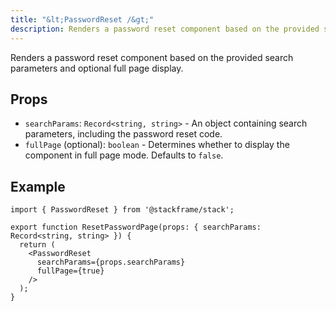 ```yaml
---
title: "&lt;PasswordReset /&gt;"
description: Renders a password reset component based on the provided search parameters and optional full page display.
---
```


Renders a password reset component based on the provided search parameters and optional full page display.

## Props

- `searchParams`: `Record<string, string>` - An object containing search parameters, including the password reset code.
- `fullPage` (optional): `boolean` - Determines whether to display the component in full page mode. Defaults to `false`.

## Example

```tsx title="app/reset-password.tsx"
import { PasswordReset } from '@stackframe/stack';

export function ResetPasswordPage(props: { searchParams: Record<string, string> }) {
  return (
    <PasswordReset
      searchParams={props.searchParams}
      fullPage={true}
    />
  );
}
```
